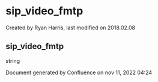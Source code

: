 
# sip_video_fmtp 

 Created by  Ryan Harris, last modified on 2018.02.08

## sip_video_fmtp

string

Document generated by Confluence on nov 11, 2022 04:24
